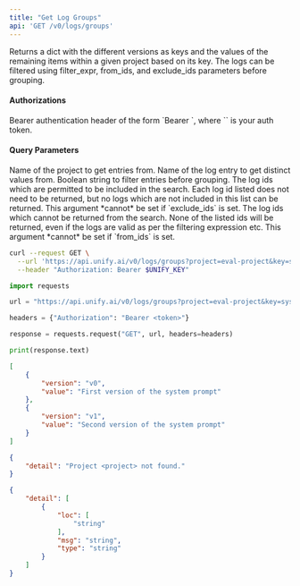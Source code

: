 ```yaml
---
title: "Get Log Groups"
api: 'GET /v0/logs/groups'
---
```

Returns a dict with the different versions as keys and the values of the remaining
items within a given project based on its key.
The logs can be filtered using filter_expr, from_ids, and exclude_ids parameters
before grouping.

#### Authorizations

<ParamField header="Authorization" type="string" required="true">
  Bearer authentication header of the form `Bearer <token>`, where `<token>` is your auth token.
</ParamField>

#### Query Parameters

<ParamField query="project" type="string" required="true">
Name of the project to get entries from.
</ParamField>

<ParamField query="key" type="string" required="true">
Name of the log entry to get distinct values from.
</ParamField>

<ParamField query="filter_expr" type="string | null" >
Boolean string to filter entries before grouping.
</ParamField>

<ParamField query="from_ids" type="string | null" >
The log ids which are permitted to be included in the search. Each log id listed does not need to be returned, but no logs which are not included in this list can be returned. This argument *cannot* be set if `exclude_ids` is set.
</ParamField>

<ParamField query="exclude_ids" type="string | null" >
The log ids which cannot be returned from the search. None of the listed ids will be returned, even if the logs are valid as per the filtering expression etc. This argument *cannot* be set if `from_ids` is set.
</ParamField>

<RequestExample>

```bash cURL
curl --request GET \
  --url 'https://api.unify.ai/v0/logs/groups?project=eval-project&key=system_prompt&filter_expr=len(output)%20>%20200%20and%20temperature%20==%200.5&from_ids=0&1&2&exclude_ids=0&1&2' \
  --header "Authorization: Bearer $UNIFY_KEY"
```

```python Python
import requests

url = "https://api.unify.ai/v0/logs/groups?project=eval-project&key=system_prompt&filter_expr=len(output)%20>%20200%20and%20temperature%20==%200.5&from_ids=0&1&2&exclude_ids=0&1&2"

headers = {"Authorization": "Bearer <token>"}

response = requests.request("GET", url, headers=headers)

print(response.text)
```

</RequestExample>
<ResponseExample>

```json 200
[
    {
        "version": "v0",
        "value": "First version of the system prompt"
    },
    {
        "version": "v1",
        "value": "Second version of the system prompt"
    }
]
```

```json 404
{
    "detail": "Project <project> not found."
}
```

```json 422
{
    "detail": [
        {
            "loc": [
                "string"
            ],
            "msg": "string",
            "type": "string"
        }
    ]
}
```

</ResponseExample>
